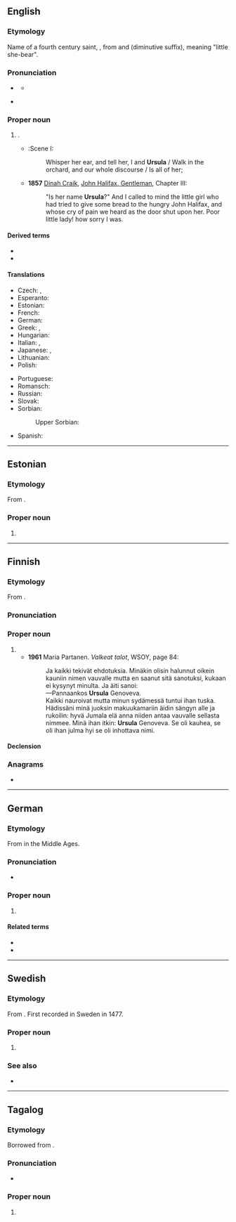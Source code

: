 {{also|Úrsula|Uršula|Uršuľa}}
==English==
{{wikipedia}}

===Etymology===
Name of a fourth century saint, {{der|en|la|Ursula}}, from {{m|la|ursa||female bear}} and {{m|la|-ula}} (diminutive suffix), meaning "little she-bear".

===Pronunciation===
* {{a|UK}} {{IPA|en|/ˈɜː(ɹ).sjʊ.lə/|/ˈɜː(ɹ).ʃʊ.lə/}}
** {{audio|en|LL-Q1860 (eng)-Vealhurl-Ursula.wav|Audio (UK)}}
* {{a|US}} {{IPA|en|/ˈɝ.sə.lə/}}

===Proper noun===
{{en-proper noun}}

# {{given name|en|female|from=Latin}}.
#* {{RQ:Shakespeare Much Ado About Nothing|III}}:Scene I:
#*: Whisper her ear, and tell her, I and '''Ursula''' / Walk in the orchard, and our whole discourse / Is all of her;
#* '''1857''' [[w:Dinah Craik|Dinah Craik]], [[s:John Halifax, Gentleman/Chapter III|John Halifax, Gentleman]], Chapter III:
#*: "Is her name '''Ursula'''?" And I called to mind the little girl who had tried to give some bread to the hungry John Halifax, and whose cry of pain we heard as the door shut upon her. Poor little lady! how sorry I was.

====Derived terms====
* {{l|en|Ursulian}}
* {{l|en|Ursuline}}

====Translations====
{{trans-top|female given name}}
* Czech: {{t+|cs|Uršula}}, {{t+|cs|Voršila|f}}
* Esperanto: {{t|eo|Ursula}}
* Estonian: {{t|et|Ursula}}
* French: {{t+|fr|Ursule|f}}
* German: {{t+|de|Ursula}}
* Greek: {{t+|el|Ούρσουλα|f}}, {{t+|el|Ουρσούλα|f}}
* Hungarian: {{t+|hu|Orsolya}}
* Italian: {{t+|it|Orsola}}, {{t+|it|Ursula}}
* Japanese: {{t|ja|ウルスラ|tr=Urusura}}, {{t|ja|アーシュラ|tr=Āshura}}
* Lithuanian: {{t|lt|Uršulė}}
* Polish: {{t+|pl|Urszula}}
{{trans-mid}}
* Portuguese: {{t+|pt|Úrsula|f}}
* Romansch: {{t|rm|Uorschla|f}}
* Russian: {{t+|ru|Урсу́ла|m}}
* Slovak: {{t|sk|Uršuľa|f}}
* Sorbian:
*: Upper Sorbian: {{t+|hsb|Wórša|f}}
* Spanish: {{t+|es|Úrsula}}
{{trans-bottom}}

----

==Estonian==

===Etymology===
From {{der|et|la|Ursula}}.

===Proper noun===
{{head|et|proper noun}}

# {{given name|et|female}}

----

==Finnish==

===Etymology===
From {{bor|fi|la|Ursula}}.

===Pronunciation===
{{fi-pronunciation}}

===Proper noun===
{{fi-proper noun}}

# {{given name|fi|female}}
#* '''1961''' Maria Partanen. ''Valkeat talot'', WSOY, page 84:
#*: Ja kaikki tekivät ehdotuksia. Minäkin olisin halunnut oikein kauniin nimen vauvalle mutta en saanut sitä sanotuksi, kukaan ei kysynyt minulta. Ja äiti sanoi:
#*: —Pannaankos '''Ursula''' Genoveva.
#*: Kaikki nauroivat mutta minun sydämessä tuntui ihan tuska. Hädissäni minä juoksin makuukamariin äidin sängyn alle ja rukoilin: hyvä Jumala elä anna niiden antaa vauvalle sellasta nimmee. Minä ihan itkin: '''Ursula''' Genoveva. Se oli kauhea, se oli ihan julma hyi se oli inhottava nimi.

====Declension====
{{fi-decl-kulkija|Ursul|a}}

===Anagrams===
* {{anagrams|fi|a=alrsuu|luraus}}

----

==German==

===Etymology===
From {{der|de|la|Ursula}} in the Middle Ages.

===Pronunciation===
* {{audio|de|De-Ursula.ogg|Audio}}

===Proper noun===
{{head|de|proper noun|g=f}}

# {{given name|de|female|populartype=very|popular=in German speaking countries from the 1930s to the 1960s}}

====Related terms====
* {{l|de|Ursel}}
* {{l|de|Uschi}}

----

==Swedish==

===Etymology===
From {{der|sv|la|Ursula}}. First recorded in Sweden in 1477.

===Proper noun===
{{sv-proper noun|c}}

# {{given name|sv|female}}

===See also===
* {{l|da|Yrsa}}

----

==Tagalog==

===Etymology===
Borrowed from {{bor|tl|es|Úrsula}}.

===Pronunciation===
* {{tl-IPA|úrsula}}

===Proper noun===
{{tl-proper noun}}

# {{given name|tl|female|from=Spanish}}